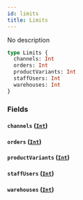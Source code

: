 ```yaml
---
id: limits
title: Limits
---
```


No description

```graphql
type Limits {
  channels: Int
  orders: Int
  productVariants: Int
  staffUsers: Int
  warehouses: Int
}
```

### Fields

#### `channels` ([`Int`](/docs/developer/api-reference/scalars/int))

#### `orders` ([`Int`](/docs/developer/api-reference/scalars/int))

#### `productVariants` ([`Int`](/docs/developer/api-reference/scalars/int))

#### `staffUsers` ([`Int`](/docs/developer/api-reference/scalars/int))

#### `warehouses` ([`Int`](/docs/developer/api-reference/scalars/int))
